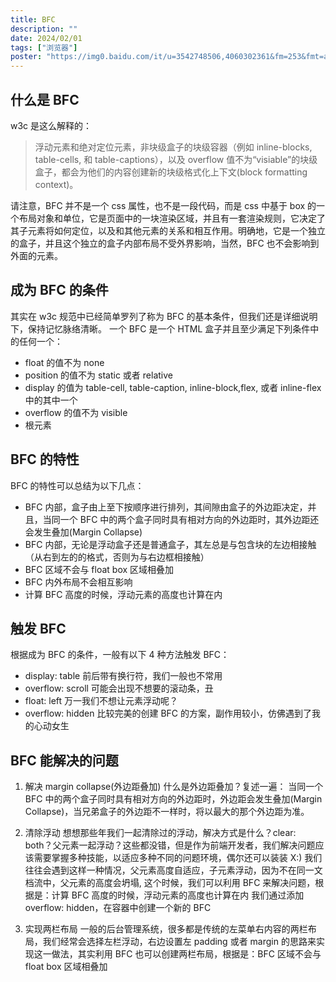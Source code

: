```yaml
---
title: BFC
description: ""
date: 2024/02/01
tags: ["浏览器"]
poster: "https://img0.baidu.com/it/u=3542748506,4060302361&fm=253&fmt=auto&app=138&f=JPEG?w=800&h=500"
---
```


## 什么是 BFC

w3c 是这么解释的：

> 浮动元素和绝对定位元素，非块级盒子的块级容器（例如 inline-blocks, table-cells, 和 table-captions），以及 overflow 值不为“visiable”的块级盒子，都会为他们的内容创建新的块级格式化上下文(block formatting context)。

请注意，BFC 并不是一个 css 属性，也不是一段代码，而是 css 中基于 box 的一个布局对象和单位，它是页面中的一块渲染区域，并且有一套渲染规则，它决定了其子元素将如何定位，以及和其他元素的关系和相互作用。明确地，它是一个独立的盒子，并且这个独立的盒子内部布局不受外界影响，当然，BFC 也不会影响到外面的元素。

## 成为 BFC 的条件

其实在 w3c 规范中已经简单罗列了称为 BFC 的基本条件，但我们还是详细说明下，保持记忆脉络清晰。
一个 BFC 是一个 HTML 盒子并且至少满足下列条件中的任何一个：

- float 的值不为 none
- position 的值不为 static 或者 relative
- display 的值为 table-cell, table-caption, inline-block,flex, 或者 inline-flex 中的其中一个
- overflow 的值不为 visible
- 根元素

## BFC 的特性

BFC 的特性可以总结为以下几点：

- BFC 内部，盒子由上至下按顺序进行排列，其间隙由盒子的外边距决定，并且，当同一个 BFC 中的两个盒子同时具有相对方向的外边距时，其外边距还会发生叠加(Margin Collapse)
- BFC 内部，无论是浮动盒子还是普通盒子，其左总是与包含块的左边相接触（从右到左的的格式，否则为与右边框相接触）
- BFC 区域不会与 float box 区域相叠加
- BFC 内外布局不会相互影响
- 计算 BFC 高度的时候，浮动元素的高度也计算在内

## 触发 BFC

根据成为 BFC 的条件，一般有以下 4 种方法触发 BFC：

- display: table 前后带有换行符，我们一般也不常用
- overflow: scroll 可能会出现不想要的滚动条，丑
- float: left 万一我们不想让元素浮动呢？
- overflow: hidden 比较完美的创建 BFC 的方案，副作用较小，仿佛遇到了我的心动女生

## BFC 能解决的问题

1. 解决 margin collapse(外边距叠加)
   什么是外边距叠加？复述一遍： 当同一个 BFC 中的两个盒子同时具有相对方向的外边距时，外边距会发生叠加(Margin Collapse)，当兄弟盒子的外边距不一样时，将以最大的那个外边距为准。

2. 清除浮动
   想想那些年我们一起清除过的浮动，解决方式是什么？clear: both？父元素一起浮动？这些都没错，但是作为前端开发者，我们解决问题应该需要掌握多种技能，以适应多种不同的问题环境，偶尔还可以装装 X:)
   我们往往会遇到这样一种情况，父元素高度自适应，子元素浮动，因为不在同一文档流中，父元素的高度会坍塌, 这个时候，我们可以利用 BFC 来解决问题，根据是：计算 BFC 高度的时候，浮动元素的高度也计算在内
   我们通过添加 overflow: hidden，在容器中创建一个新的 BFC

3. 实现两栏布局
   一般的后台管理系统，很多都是传统的左菜单右内容的两栏布局，我们经常会选择左栏浮动，右边设置左 padding 或者 margin 的思路来实现这一做法，其实利用 BFC 也可以创建两栏布局，根据是：BFC 区域不会与 float box 区域相叠加
